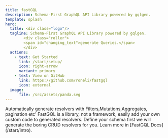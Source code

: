 ```yaml
---
title: fastGQL
description: Schema-First GraphQL API Library powered by gqlgen.
template: splash
hero:
  title: <div class="logo"/>
  tagline: Schema-First GraphQL API Library powered by gqlgen.
        <div class="roller">
        <span id="changing_text">generate Queries.</span>
        </div>
  actions:
    - text: Get Started
      link: /start/setup/
      icon: right-arrow
      variant: primary
    - text: View on GitHub
      link: https://github.com/roneli/fastgql
      icon: external
  image:
      file: /src/assets/panda.svg
---
```




<CardGrid stagger>
	<Card title="Auto Generate" icon="rocket" class="">
		Automatically generate resolvers with Filters,Mutations,Aggregates, pagination etc'
	</Card>
	<Card title="Extend & Modify" icon="puzzle">
		FastGQL is a library, not a framework, easily add your own custom code to generated resolvers.
	</Card>
	<Card title="Schema First Design" icon="pencil">
		Define your schema first we will generate the boring CRUD resolvers for you.
	</Card>
	<Card title="Read More" icon="open-book">
		Learn more in [FastGQL Docs](/start/intro).
	</Card>
</CardGrid>
